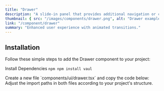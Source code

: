 ```yaml
---
title: "Drawer"
description: "A slide-in panel that provides additional navigation or content without disrupting the main interface, ideal for side menus and overlays."
thumbnail: { src: "/images/components/drawer.png", alt: "Drawer example" }
link: "/component/drawer"
summary: "Enhanced user experience with animated transitions."
---
```


<ComponentPreview name="drawer-demo" />

## Installation

Follow these simple steps to add the Drawer component to your project:

<Steps>

<Step>Install Dependencies</Step>
```npm npm install vaul ```

<Step>
    Create a new file `components/ui/drawer.tsx` and copy the code below:
</Step>

<CollapsibleSource name="drawer" />

<Step>
    Adjust the import paths in both files according to your project's structure.
</Step>

</Steps>
